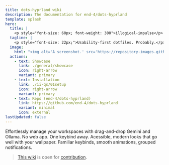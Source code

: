 ```yaml
---
title: dots-hyprland wiki
description: The documentation for end-4/dots-hyprland
template: splash
hero:
  title: |
    <p style="font-size: 60px; font-weight: 300">illogical-impulse</p>
  tagline: |
    <p style="font-size: 22px;">Usability-first dotfiles. Probably.</p>
  image:
    html: "<img alt='A screenshot.' src='https://repository-images.githubusercontent.com/583820372/55988d08-a8db-421a-8761-f6e98ea89ce3' width='600' />"
  actions:
    - text: Showcase
      link: ./general/showcase
      icon: right-arrow
      variant: primary
    - text: Installation
      link: ./ii-qs/01setup
      icon: right-arrow
      variant: primary
    - text: Repo (end-4/dots-hyprland)
      link: https://github.com/end-4/dots-hyprland
      variant: minimal
      icon: external
lastUpdated: false
---
```



<CardGrid>
	<Card title="[‎ ‎ [‎ Overview ‎] ‎ ‎]">
    Effortlessly manage your workspaces with drag-and-drop
	</Card>
	<Card title=">>× AI ×<<">
    Gemini and Ollama. No web app. One keybind away.
	</Card>
	<Card title="•• Material Design 3 ••">
    Acessible, modern looks that go well with your wallpaper.
	</Card>
	<Card title="+//+ Quality of life +//+">
    Familiar keybinds, smooth animations, grouped notifications.
	</Card>
</CardGrid>

> [This wiki](https://github.com/end-4/dots-hyprland-wiki) is open for [contribution](https://end-4.github.io/dots-hyprland-wiki/en/dev/doc-site-contrib).
